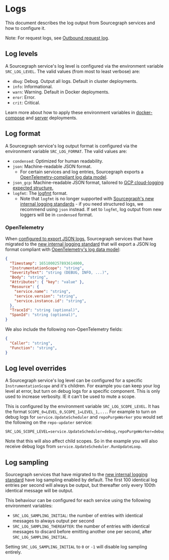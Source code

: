 # Logs

This document describes the log output from Sourcegraph services and how to configure it.

Note: For request logs, see [Outbound request log](/admin/observability/outbound-request-log).

## Log levels

A Sourcegraph service's log level is configured via the environment variable `SRC_LOG_LEVEL`. The valid values (from most to least verbose) are:

* `dbug`: Debug. Output all logs. Default in cluster deployments.
* `info`: Informational.
* `warn`: Warning. Default in Docker deployments.
* `eror`: Error.
* `crit`: Critical.

Learn more about how to apply these environment variables in [docker-compose](/admin/deploy/docker-compose/#set-environment-variables) and [server](/admin/deploy/docker-single-container/#environment-variables) deployments.

## Log format

A Sourcegraph service's log output format is configured via the environment variable `SRC_LOG_FORMAT`. The valid values are:

* `condensed`: Optimized for human readability.
* `json`: Machine-readable JSON format.
  * For certain services and log entries, Sourcegraph exports a [OpenTelemetry-compliant log data model](#opentelemetry).
* `json_gcp`: Machine-readable JSON format, tailored to [GCP cloud-logging expected structure.](https://cloud.google.com/logging/docs/structured-logging#special-payload-fields)
* `logfmt`: The [logfmt](https://github.com/kr/logfmt) format.
  * Note that `logfmt` is no longer supported with [Sourcegraph's new internal logging standards](https://docs-legacy.sourcegraph.com/dev/how-to/add_logging/dev/how-to/add_logging) - if you need structured logs, we recommend using `json` instead. If set to `logfmt`, log output from new loggers will be in `condensed` format.

### OpenTelemetry

When [configured to export JSON logs](#log-format), Sourcegraph services that have migrated to the [new internal logging standard](/dev/how-to/add_logging) that will export a JSON log format compliant with [OpenTelemetry's log data model](https://opentelemetry.io/docs/reference/specification/logs/data-model/):

```json
{
  "Timestamp": 1651000257893614000,
  "InstrumentationScope": "string",
  "SeverityText": "string (DEBUG, INFO, ...)",
  "Body": "string",
  "Attributes": { "key": "value" },
  "Resource": {
    "service.name": "string",
    "service.version": "string",
    "service.instance.id": "string",
  },
  "TraceId": "string (optional)",
  "SpanId": "string (optional)",
}
```

We also include the following non-OpenTelemetry fields:

```json
{
  "Caller": "string",
  "Function": "string",
}
```

## Log level overrides

A Sourcegraph service's log level can be configured for a specific `InstrumentationScope` and it's children. For example you can keep your log level at error, but turn on debug logs for a specific component. This is only used to increase verbosity. IE it can't be used to mute a scope.

This is configured by the environment variable `SRC_LOG_SCOPE_LEVEL`. It has the format `SCOPE_0=LEVEL_0,SCOPE_1=LEVEL_1,...`. For example to turn on debug logs for `service.UpdateScheduler` and `repoPurgeWorker` you would set the following on the `repo-updater` service:

```
SRC_LOG_SCOPE_LEVEL=service.UpdateScheduler=debug,repoPurgeWorker=debug
```

Note that this will also affect child scopes. So in the example you will also receive debug logs from `service.UpdateScheduler.RunUpdateLoop`.

## Log sampling

Sourcegraph services that have migrated to the [new internal logging standard](/dev/how-to/add_logging) have log sampling enabled by default.
The first 100 identical log entries per second will always be output, but thereafter only every 100th identical message will be output.

This behaviour can be configured for each service using the following environment variables:

* `SRC_LOG_SAMPLING_INITIAL`: the number of entries with identical messages to always output per second
* `SRC_LOG_SAMPLING_THEREAFTER`: the number of entries with identical messages to discard before emitting another one per second, after `SRC_LOG_SAMPLING_INITIAL`.

Setting `SRC_LOG_SAMPLING_INITIAL` to `0` or `-1` will disable log sampling entirely.
